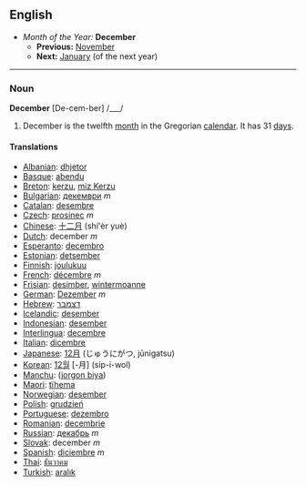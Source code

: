 == English ==
*''Month of the Year:'' '''December'''
**'''Previous:''' [[November]]
**'''Next:''' [[January]] (of the next year)
----

===Noun===
'''December'''
[De-cem-ber] /___/

#December is the twelfth [[month]] in the Gregorian [[calendar]]. It has 31 [[day]]s.

====Translations====
*[[Albanian]]: [[dhjetor]]
*[[Basque]]: [[abendu]]
*[[Breton]]: [[kerzu]], [[miz Kerzu]]
*[[Bulgarian]]: [[декември]] ''m''
*[[Catalan]]: [[desembre]]
*[[Czech]]: [[prosinec]] ''m''
*[[Chinese]]: [[十二月]] (shí'èr yuè)
*[[Dutch]]: december ''m''
*[[Esperanto]]: [[decembro]]
*[[Estonian]]: [[detsember]]
*[[Finnish]]: [[joulukuu]]
*[[French]]: [[décembre]] ''m''
*[[Frisian]]: [[desimber]], [[wintermoanne]]
*[[German]]: [[Dezember]] ''m''
*[[Hebrew]]: [[דצמבר]]
*[[Icelandic]]: [[desember]]
*[[Indonesian]]: [[desember]]
*[[Interlingua]]: [[decembre]]
*[[Italian]]: [[dicembre]]
*[[Japanese]]: [[12月]] (じゅうにがつ, jūnigatsu)
*[[Korean]]: [[12월]] [-月] (sip-i-wol)
*[[Manchu]]: ([[jorgon biya]])
*[[Maori]]: [[tïhema]]
*[[Norwegian]]: [[desember]]
*[[Polish]]: [[grudzień]]
*[[Portuguese]]: [[dezembro]]
*[[Romanian]]: [[decembrie]]
*[[Russian]]: [[декабрь]] ''m''
*[[Slovak]]: december ''m''
*[[Spanish]]: [[diciembre]] ''m''
*[[Thai]]: [[ธันวาคม]]
*[[Turkish]]: [[aralık]]